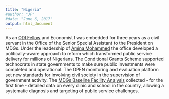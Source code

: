 ```yaml
---
title: "Nigeria"
#author: "JP"
#date: "June 6, 2017"
output: html_document
---
```


As an [ODI Fellow](https://www.odi.org/odi-fellowship-scheme) and Economist I was embedded for three years as a civil servant in the Office of the Senior Special Assistant to the President on MDGs. Under the leadership of [Amina Mohammed](https://www.un.org/sg/en/dsg/index.shtml) the office developed a politically-aware approach to reform which transformed public service delivery for millions of Nigerians. The Conditional Grants Scheme supported technocrats in state governments to make sure public investments were completed and operational. The OPEN monitoring and evaluation platform set new standards for involving civil society in the supervision of government activity. The [MDGs Baseline Facility Analysis](http://nmis.mdgs.gov.ng//) collected - for the first time - detailed data on every clinic and school in the country, allowing a systematic diagnosis and targeting of public service challenges.